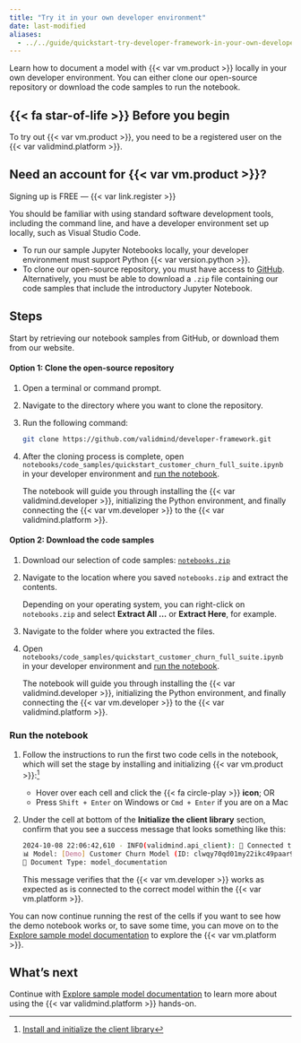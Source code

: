 ```yaml
---
title: "Try it in your own developer environment"
date: last-modified
aliases:
  - ../../guide/quickstart-try-developer-framework-in-your-own-developer-environment.html
---
```


Learn how to document a model with {{< var vm.product >}} locally in your own developer environment. You can either clone our open-source repository or download the code samples to run the notebook.

::: {.prereq}

## {{< fa star-of-life >}} Before you begin

To try out {{< var vm.product >}}, you need to be a registered user on the {{< var validmind.platform >}}.

::: {.callout}
## Need an account for {{< var vm.product >}}?
Signing up is FREE — {{< var link.register >}} 
:::

You should be familiar with using standard software development tools, including the command line, and have a developer environment set up locally, such as Visual Studio Code. 

- To run our sample Jupyter Notebooks locally, your developer environment must support Python {{< var version.python >}}.
- To clone our open-source repository, you must have access to [GitHub](https://github.com/). Alternatively, you must be able to download a `.zip` file containing our code samples that include the introductory Jupyter Notebook.

:::

## Steps

Start by retrieving our notebook samples from GitHub, or download them from our website.

#### Option 1: Clone the open-source repository

1. Open a terminal or command prompt.

2. Navigate to the directory where you want to clone the repository.

3. Run the following command: 

   ```bash
   git clone https://github.com/validmind/developer-framework.git
   ```

4. After the cloning process is complete, open `notebooks/code_samples/quickstart_customer_churn_full_suite.ipynb` in your developer environment and [run the notebook](#run-the-notebook).

   The notebook will guide you through installing the {{< var validmind.developer >}}, initializing the Python environment, and finally connecting the {{< var vm.developer >}} to the {{< var validmind.platform >}}.

#### Option 2: Download the code samples 

1. Download our selection of code samples: [`notebooks.zip`](https://docs.validmind.ai/notebooks.zip)

2. Navigate to the location where you saved `notebooks.zip` and extract the contents.

   Depending on your operating system, you can right-click on `notebooks.zip` and select **Extract All ...** or **Extract Here**, for example.

3. Navigate to the folder where you extracted the files.

4. Open `notebooks/code_samples/quickstart_customer_churn_full_suite.ipynb` in your developer environment and [run the notebook](#run-the-notebook).

   The notebook will guide you through installing the {{< var validmind.developer >}}, initializing the Python environment, and finally connecting the {{< var vm.developer >}} to the {{< var validmind.platform >}}.

### Run the notebook

1. Follow the instructions to run the first two code cells in the notebook, which will set the stage by installing and initializing {{< var vm.product >}}:[^1]

   - Hover over each cell and click the {{< fa circle-play >}} **icon**; OR
   - Press `Shift + Enter` on Windows or `Cmd + Enter` if you are on a Mac

   
2. Under the cell at bottom of the **Initialize the client library** section, confirm that you see a success message that looks something like this:
   
    ```bash
    2024-10-08 22:06:42,610 - INFO(validmind.api_client): 🎉 Connected to {{< var vm.product >}}!
    📊 Model: [Demo] Customer Churn Model (ID: clwqy70qd01my22ikc49paar9)
    📁 Document Type: model_documentation
    ```
   
    This message verifies that the {{< var vm.developer >}} works as expected as is connected to the correct model within the {{< var vm.platform >}}. 

You can now continue running the rest of the cells if you want to see how the demo notebook works or, to save some time, you can move on to the [Explore sample model documentation](/get-started/platform/explore-sample-model-documentation.qmd) to explore the {{< var vm.platform >}}. 

## What's next

Continue with [Explore sample model documentation](/get-started/platform/explore-sample-model-documentation.qmd) to learn more about using the {{< var validmind.platform >}} hands-on.


<!-- FOOTNOTES -->

[^1]: [Install and initialize the client library](/developer/model-documentation/install-and-initialize-client-library.qmd)

